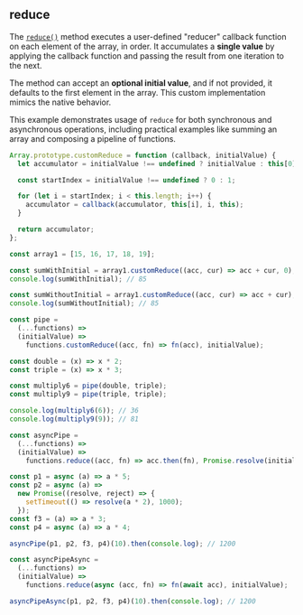 
## reduce

The [`reduce()`](https://developer.mozilla.org/en-US/docs/Web/JavaScript/Reference/Global_Objects/Array/reduce)
method executes a user-defined "reducer" callback function on each element of the array, in order.
It accumulates a **single value** by applying the callback function and passing the result from one iteration to the next.

The method can accept an **optional initial value**, and if not provided, it defaults to the first element in the array.
This custom implementation mimics the native behavior.

This example demonstrates usage of `reduce` for both synchronous and asynchronous operations, including practical examples
like summing an array and composing a pipeline of functions.

```js
Array.prototype.customReduce = function (callback, initialValue) {
  let accumulator = initialValue !== undefined ? initialValue : this[0];

  const startIndex = initialValue !== undefined ? 0 : 1;

  for (let i = startIndex; i < this.length; i++) {
    accumulator = callback(accumulator, this[i], i, this);
  }

  return accumulator;
};

const array1 = [15, 16, 17, 18, 19];

const sumWithInitial = array1.customReduce((acc, cur) => acc + cur, 0);
console.log(sumWithInitial); // 85

const sumWithoutInitial = array1.customReduce((acc, cur) => acc + cur);
console.log(sumWithoutInitial); // 85

const pipe =
  (...functions) =>
  (initialValue) =>
    functions.customReduce((acc, fn) => fn(acc), initialValue);

const double = (x) => x * 2;
const triple = (x) => x * 3;

const multiply6 = pipe(double, triple);
const multiply9 = pipe(triple, triple);

console.log(multiply6(6)); // 36
console.log(multiply9(9)); // 81

const asyncPipe =
  (...functions) =>
  (initialValue) =>
    functions.reduce((acc, fn) => acc.then(fn), Promise.resolve(initialValue));

const p1 = async (a) => a * 5;
const p2 = async (a) =>
  new Promise((resolve, reject) => {
    setTimeout(() => resolve(a * 2), 1000);
  });
const f3 = (a) => a * 3;
const p4 = async (a) => a * 4;

asyncPipe(p1, p2, f3, p4)(10).then(console.log); // 1200

const asyncPipeAsync =
  (...functions) =>
  (initialValue) =>
    functions.reduce(async (acc, fn) => fn(await acc), initialValue);

asyncPipeAsync(p1, p2, f3, p4)(10).then(console.log); // 1200
```
